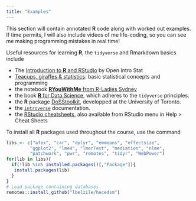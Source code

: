 ```yaml
---
title: "Examples"
---
```


This section will contain annotated **R** code along with worked out examples. If time permits, I will also include videos of me life-coding, so you can see me making programming mistakes in real time!

Useful resources for learning **R**, the `tidyverse` and Rmarkdown basics include

- The [Introduction to **R** and RStudio](http://openintrostat.github.io/oilabs-tidy/01_intro_to_r/intro_to_r.html) by Open Intro Stat
- [Teacups, giraffes & statistics](https://tinystats.github.io/teacups-giraffes-and-statistics/index.html): basic statistical concepts and programming
- the notebook [**RYouWithMe** from R-Ladies Sydney](https://rladiessydney.org/courses/ryouwithme/)
- the book [**R** for Data Science](https://r4ds.had.co.nz/index.html), which adheres to the `tidyverse` principles.
- the **R** package [DoSStoolkit](https://dosstoolkit.com/), developped at the University of Toronto.
- the [`introverse`](https://spielmanlab.github.io/introverse/articles/introverse_online.html) documentation.
- the [RStudio cheatsheets](https://www.rstudio.com/resources/cheatsheets/), also available from RStudio menu in Help > Cheat Sheets

To install all **R** packages used throughout the course, use the command
```r
libs <- c("afex", "car", "dplyr", "emmeans", "effectsize", 
         "ggplot2", "lme4", "lmerTest", "mediation", "nlme", 
         "patchwork", "pwr", "remotes", "tidyr", "WebPower")
for(lib in libs){
  if(!lib %in% installed.packages()[,"Package"]){
   install.packages(lib)
  }
}
# Load package containing databases
remotes::install_github("lbelzile/hecedsm")

```
